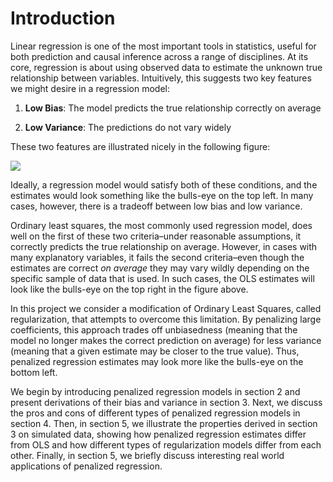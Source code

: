 

# Introduction {-}

Linear regression is one of the most important tools in statistics, useful for both prediction and causal inference across a range of disciplines. At its core, regression is about using observed data to estimate the unknown true relationship between variables. Intuitively, this suggests two key features we might desire in  a regression model:

1. __Low Bias__: The model predicts the true relationship correctly on average

2. __Low Variance__: The predictions do not vary widely

These two features are illustrated nicely in the following figure: 

![](bias-variance.png)

Ideally, a regression model would satisfy both of these conditions, and the estimates would look something like the bulls-eye on the top left. In many cases, however, there is a tradeoff between low bias and low variance.

Ordinary least squares, the most commonly used regression model, does well on the first of these two criteria--under reasonable assumptions, it correctly predicts the true relationship on average. However, in cases with many explanatory variables, it fails the second criteria--even though the estimates are correct _on average_ they may vary wildly depending on the specific sample of data that is used. In such cases, the OLS estimates will look like the bulls-eye on the top right in the figure above. 

In this project we consider a modification of Ordinary Least Squares, called regularization, that attempts to overcome this limitation. By penalizing large coefficients, this approach trades off unbiasedness (meaning that the model no longer makes the correct prediction on average) for less variance (meaning that a given estimate may be closer to the true value). Thus, penalized regression estimates may look more like the bulls-eye on the bottom left. 

We  begin by introducing penalized regression models in section 2 and present derivations of their bias and variance in section 3. Next, we discuss the pros and cons of different types of penalized regression models in section 4. Then, in section 5, we illustrate the properties derived in section 3 on simulated data, showing how penalized regression estimates differ from OLS and how different types of regularization models differ from each other. Finally, in section 5, we briefly discuss interesting real world applications of penalized regression. 
